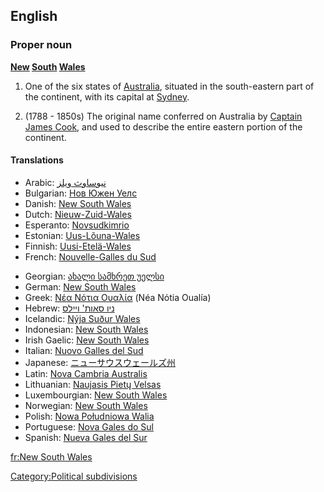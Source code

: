 ==English==

===Proper noun===
'''[[New]] [[South]] [[Wales]]'''

# One of the six states of [[Australia]], situated in the south-eastern part of the continent, with its capital at [[Sydney]].
# {{historical}} (1788 - 1850s) The original name conferred on Australia by [[w:Captain James Cook|Captain James Cook]], and used to describe the entire eastern portion of the continent.
====Translations====
{{top}}
*Arabic: [[نيوساوث ويلز]]
*Bulgarian: [[Нов Южен Уелс]]
*Danish: [[New South Wales]]
*Dutch: [[Nieuw-Zuid-Wales]]
*Esperanto: [[Novsudkimrio]]
*Estonian: [[Uus-Lõuna-Wales]]
*Finnish: [[Uusi-Etelä-Wales]]
*French: [[Nouvelle-Galles du Sud]]
{{mid}}
*Georgian: [[ახალი სამხრეთ უელსი]]
*German: [[New South Wales]]
*Greek: [[Νέα Νότια Ουαλία]] (Néa Nόtia Oualía) {{f}}
*Hebrew: [[ניו סאות' ויילס]]
*Icelandic: [[Nýja Suður Wales]]
*Indonesian: [[New South Wales]]
*Irish Gaelic: [[New South Wales]]
*Italian: [[Nuovo Galles del Sud]]
*Japanese: [[ニューサウスウェールズ州]]
*Latin: [[Nova Cambria Australis]]
*Lithuanian: [[Naujasis Pietų Velsas]]
*Luxembourgian: [[New South Wales]]
*Norwegian: [[New South Wales]]
*Polish: [[Nowa Południowa Walia]]
*Portuguese: [[Nova Gales do Sul]]
*Spanish: [[Nueva Gales del Sur]] {{f}}
{{bottom}}

[[Category:Political subdivisions]]

[[fr:New South Wales]]